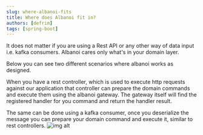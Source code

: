 ```yaml
---
slug: where-albanoi-fits
title: Where does Albanoi fit in?
authors: [defrim]
tags: [spring-boot]
---
```



It does not matter if you are using a Rest API or any other way of data input i.e. kafka consumers.
Albanoi cares only what's in your domain layer.

Below you can see two different scenarios where albanoi works as designed.

When you have a rest controller, which is used to execute http requests
against our application that controller can prepare the domain commands and execute them
using the albanoi gateway. The gateway itself will find the registered handler for you command and
return the handler result.

The same can be done using a kafka consumer, once you deserialize the message
you can prepare your domain command and execute it, similar to rest controllers.
![img alt](/img/where-albanoi-fits/rest-and-kafka-with-albanoi.png)